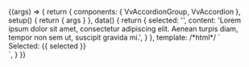 
<Meta
	title="Components/AccordionGroup/Slots"
	component={VvAccordionGroup}
	args={defaultArgs}
/>

<Canvas>
	<Story
		name="Default"
		play={defaultTest}
		argTypes={{
			items: {
				...argTypes.items,
				control: {
					disable: true,
				},
			},
			default: {
				...argTypes.items,
				control: {
					disable: true,
				},
			},
		}}
	>
		{(args) => {
			return {
				components: { VvAccordionGroup, VvAccordion },
				setup() {
					return { args }
				},
				data() {
					return {
						selected: '',
						content:
							'Lorem ipsum dolor sit amet, consectetur adipiscing elit. Aenean turpis diam, tempor non sem ut, suscipit gravida mi.',
					}
				},
				template: /*html*/ `
					<vv-accordion-group data-testId="element" v-bind="args" v-model="selected">
						<vv-accordion name="a-1" data-testId="a-1" title="Details 1" :content="content" />
						<vv-accordion name="a-2" title="Details 2" :content="content" />
						<vv-accordion name="a-3" title="Details 3" :content="content" />
					</vv-accordion-group>
					<div class="mt-24"  >
						Selected: <span data-testId="value">{{ selected }}</span>
					</div>
				`,
			}
		}}
	</Story>
</Canvas>
